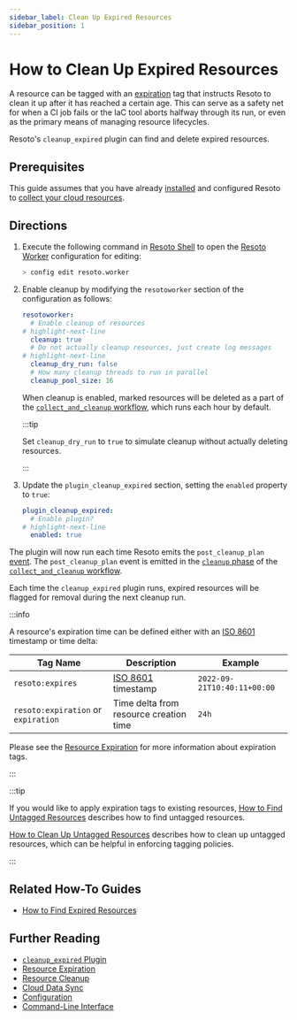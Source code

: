 ```yaml
---
sidebar_label: Clean Up Expired Resources
sidebar_position: 1
---
```


# How to Clean Up Expired Resources

A resource can be tagged with an [expiration](../../concepts/resource-management/expiration.mdx) tag that instructs Resoto to clean it up after it has reached a certain age. This can serve as a safety net for when a CI job fails or the IaC tool aborts halfway through its run, or even as the primary means of managing resource lifecycles.

Resoto's `cleanup_expired` plugin can find and delete expired resources.

## Prerequisites

This guide assumes that you have already [installed](../../getting-started/install-resoto/index.mdx) and configured Resoto to [collect your cloud resources](../../getting-started/configure-resoto/index.mdx).

## Directions

1. Execute the following command in [Resoto Shell](../../reference/components/shell.mdx) to open the [Resoto Worker](../../reference/components/worker.mdx) configuration for editing:

   ```bash
   > config edit resoto.worker
   ```

2. Enable cleanup by modifying the `resotoworker` section of the configuration as follows:

   ```yaml
   resotoworker:
     # Enable cleanup of resources
   # highlight-next-line
     cleanup: true
     # Do not actually cleanup resources, just create log messages
   # highlight-next-line
     cleanup_dry_run: false
     # How many cleanup threads to run in parallel
     cleanup_pool_size: 16
   ```

   When cleanup is enabled, marked resources will be deleted as a part of the [`collect_and_cleanup` workflow](../../reference/workflows/index.mdx#collect_and_cleanup-workflow), which runs each hour by default.

   :::tip

   Set `cleanup_dry_run` to `true` to simulate cleanup without actually deleting resources.

   :::

3. Update the `plugin_cleanup_expired` section, setting the `enabled` property to `true`:

   ```yaml title="cleanup_expired plugin configuration"
   plugin_cleanup_expired:
     # Enable plugin?
   # highlight-next-line
     enabled: true
   ```

The plugin will now run each time Resoto emits the `post_cleanup_plan` [event](../../reference/events/index.mdx). The `post_cleanup_plan` event is emitted in the [`cleanup` phase](../../reference/workflows/index.mdx#cleanup) of the [`collect_and_cleanup` workflow](../../reference/workflows/index.mdx#collect_and_cleanup-workflow).

Each time the `cleanup_expired` plugin runs, expired resources will be flagged for removal during the next cleanup run.

:::info

A resource's expiration time can be defined either with an [ISO 8601](https://www.iso.org/iso-8601-date-and-time-format.html) timestamp or time delta:

| Tag Name                            | Description                                                                  | Example                     |
| ----------------------------------- | ---------------------------------------------------------------------------- | --------------------------- |
| `resoto:expires`                    | [ISO 8601](https://www.iso.org/iso-8601-date-and-time-format.html) timestamp | `2022-09-21T10:40:11+00:00` |
| `resoto:expiration` or `expiration` | Time delta from resource creation time                                       | `24h`                       |

Please see the [Resource Expiration](../../concepts/resource-management/expiration.mdx) for more information about expiration tags.

:::

:::tip

If you would like to apply expiration tags to existing resources, [How to Find Untagged Resources](../search/find-untagged-resources.mdx) describes how to find untagged resources.

[How to Clean Up Untagged Resources](./clean-up-untagged-resources.mdx) describes how to clean up untagged resources, which can be helpful in enforcing tagging policies.

:::

## Related How-To Guides

- [How to Find Expired Resources](../search/find-expired-resources.mdx)

## Further Reading

- [`cleanup_expired` Plugin](../../reference/components/plugins/cleanup_expired.mdx)
- [Resource Expiration](../../concepts/resource-management/expiration.mdx)
- [Resource Cleanup](../../concepts/resource-management/cleanup.mdx)
- [Cloud Data Sync](../../concepts/cloud-data-sync/index.mdx)
- [Configuration](../../reference/configuration/index.mdx)
- [Command-Line Interface](../../reference/cli/index.mdx)
